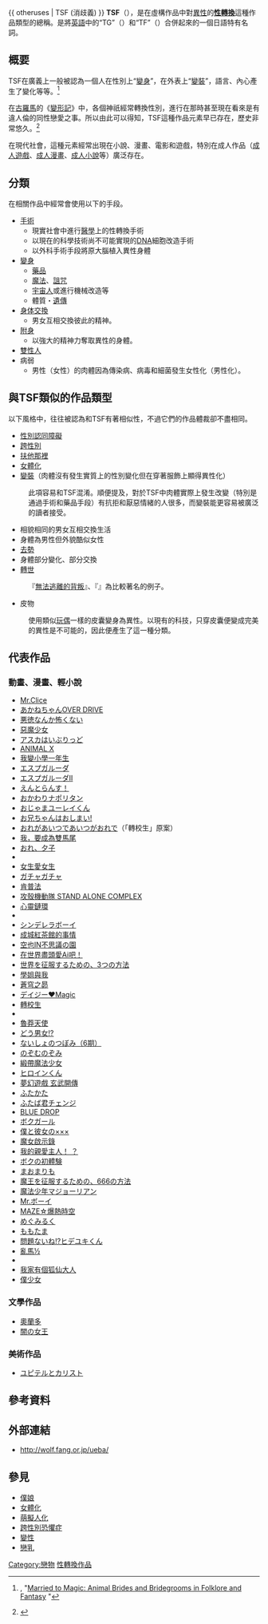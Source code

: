 {{ otheruses | TSF (消歧義) }}
{{Multiple issues|{{original research|time=2015-08-01T07:01:10+00:00}}
{{refimprove|time=2015-08-01T07:01:10+00:00}}}}
'''TSF'''（{{lang|en|'''T'''rans'''S'''exual'''F'''iction}}），是在虛構作品中對[[異性|異性]]的'''[[性轉換|性轉換]]'''這種作品類型的總稱。是將[[英語|英語]]中的“TG”（{{Lang-en|''transgender fiction''}}）和“TF”（{{Lang-en|''transsexual fantasy''}}）合併起來的一個日語特有名詞。

== 概要 ==
TSF在廣義上一般被認為一個人在性別上“[[變身|變身]]”，在外表上“[[變裝|變裝]]”，語言、內心產生了變化等等。<ref>{{link-en|Terri Windling|Terri Windling}}, "[http://www.endicott-studio.com/rdrm/rrMarriedToMagic.html Married to Magic: Animal Brides and Bridegrooms in Folklore and Fantasy] {{Wayback|url=http://www.endicott-studio.com/rdrm/rrMarriedToMagic.html |date=20061111101830 }}"</ref>

在[[古羅馬|古羅馬]]的《[[變形記_(奧維德)|變形記]]》中，各個神祇經常轉換性別，進行在那時甚至現在看來是有違人倫的同性戀愛之事。所以由此可以得知，TSF這種作品元素早已存在，歷史非常悠久。<ref name="scholia">{{cite journal | doi=10.2307/310573 | author=Brooks Otis| title=The Argumenta of the So-Called Lactantius| journal=Harvard Studies in Classical Philology| year=1936| volume=47| pages=131–163 | jstor=310573}}</ref>

在現代社會，這種元素經常出現在小說、漫畫、電影和遊戲，特別在成人作品（[[成人遊戲|成人遊戲]]、[[成人漫畫|成人漫畫]]、[[成人小說|成人小說]]等）廣泛存在。{{來源請求|reason=由於社會風氣的影響，大多數TSF一般為男性變為女性，而女性變為男性卻十分少見。|time=2018-04-21}}
== 分類 ==
在相關作品中經常會使用以下的手段。
* [[手術|手術]]
** 現實社會中進行[[醫學|醫學]]上的性轉換手術
** 以現在的科學技術尚不可能實現的[[DNA|DNA]]細胞改造手術
** 以外科手術手段將原大腦植入異性身體
* [[變身|變身]]
** [[藥品|藥品]]
** [[魔法|魔法]]、[[詛咒|詛咒]]
** [[宇宙人|宇宙人]]或{{link-en|科學狂人|Mad scientist}}進行機械改造等
** 體質・[[遺傳|遺傳]]
* [[身体交換|身体交換]]
** 男女互相交換彼此的精神。
* [[附身|附身]]
** 以強大的精神力奪取異性的身體。
* [[雙性人|雙性人]]
* 病弱
** 男性（女性）的肉體因為傳染病、病毒和細菌發生女性化（男性化）。

== 與TSF類似的作品類型 ==
以下風格中，往往被認為和TSF有著相似性，不過它們的作品體裁卻不盡相同。
* [[性別認同障礙|性別認同障礙]]
* [[跨性別|跨性別]]
* [[扶他那裡|扶他那裡]]
* [[女體化|女體化]]
* [[變裝|變裝]]（肉體沒有發生實質上的性別變化但在穿著服飾上顯得異性化）
: 此項容易和TSF混淆。順便提及，對於TSF中肉體實際上發生改變（特別是通過手術和藥品手段）有抗拒和厭惡情緒的人很多，而變裝能更容易被廣泛的讀者接受。
* 相貌相同的男女互相交換生活
* 身體為男性但外貌酷似女性
* [[去勢|去勢]]
* 身體部分變化、部分交換
* [[轉世|轉世]]
: 『[[無法逃離的背叛|無法逃離的背叛]]』、『{{link-ja|機巧童子ULTIMO|機巧童子ULTIMO}}』為比較著名的例子。
* 皮物
: 使用類似[[玩偶|玩偶]]一樣的皮囊變身為異性。以現有的科技，只穿皮囊便變成完美的異性是不可能的，因此便產生了這一種分類。

== 代表作品 ==
{{Globalize|章節|area=[[日本|日本]]}}
=== 動畫、漫畫、輕小說 ===
* [[Mr.Clice|Mr.Clice]]
* [[あかねちゃんOVER_DRIVE|あかねちゃんOVER DRIVE]]
* [[悪徳なんか怖くない|悪徳なんか怖くない]]
* [[惡魔少女|惡魔少女]]
* [[アスカはいぶりっど|アスカはいぶりっど]]
* [[ANIMAL_X|ANIMAL X]]
* [[我變小學一年生|我變小學一年生]]
* [[エスプガルーダ|エスプガルーダ]]
* [[エスプガルーダII|エスプガルーダII]]
* [[えんとらんす！|えんとらんす！]]
* [[おかわりナポリタン|おかわりナポリタン]]
* [[おじゃまユーレイくん|おじゃまユーレイくん]]
* [[お兄ちゃんはおしまい!|お兄ちゃんはおしまい!]]
* [[おれがあいつであいつがおれで|おれがあいつであいつがおれで]]（「轉校生」原案）
* [[我，要成為雙馬尾|我，要成為雙馬尾]]
* [[おれ、夕子|おれ、夕子]]
* {{link-ja|革命之日|革命の日}}
* [[女生愛女生|女生愛女生]]
* [[ガチャガチャ|ガチャガチャ]]
* [[肯普法|肯普法]]
* [[攻殼機動隊_STAND_ALONE_COMPLEX|攻殼機動隊 STAND ALONE COMPLEX]]
* [[心靈鏈環|心靈鏈環]]
* {{link-ja|思春期苦澀的變化|思春期ビターチェンジ}}
* [[シンデレラボーイ|シンデレラボーイ]]
* [[成城紅茶館的事情|成城紅茶館的事情]]
* [[空也IN不思議の園|空也IN不思議の園]]
* [[在世界盡頭愛Ai吧！|在世界盡頭愛Ai吧！]]
* [[世界を征服するための、3つの方法|世界を征服するための、3つの方法]]
* [[學姐與我|學姐與我]]
* [[蒼穹之昴|蒼穹之昴]]
* [[デイジー♥Magic|デイジー♥Magic]]
* [[轉校生_(電影)|轉校生]]
* {{link-ja|轉生少女圖鑑|転生少女図鑑}}
* [[魯莽天使|魯莽天使]]
* [[どう男女!?|どう男女!?]]
* [[ないしょのつぼみ#6期|ないしょのつぼみ（6期）]]
* [[のぞむのぞみ|のぞむのぞみ]]
* [[緞帶魔法少女|緞帶魔法少女]]
* [[ヒロインくん|ヒロインくん]]
* [[夢幻遊戲_玄武開傳|夢幻遊戲 玄武開傳]]
* [[ふたかた|ふたかた]]
* [[ふたば君チェンジ|ふたば君チェンジ]]
* [[BLUE_DROP|BLUE DROP]]
* [[僕少女|ボクガール]]
* [[僕と彼女の×××|僕と彼女の×××]]
* [[魔女啟示錄|魔女啟示錄]]
* [[我的親愛主人！_？|我的親愛主人！ ？]]
* [[ボクの初體験|ボクの初體験]]
* [[まおまりも|まおまりも]]
* [[魔王を征服するための、666の方法|魔王を征服するための、666の方法]]
* [[魔法少年マジョーリアン|魔法少年マジョーリアン]]
* [[Mr.ボーイ|Mr.ボーイ]]
* [[MAZE☆爆熱時空|MAZE☆爆熱時空]]
* [[めぐみるく|めぐみるく]]
* [[ももたま|ももたま]]
* [[問題ないね!?ヒデユキくん|問題ないね!?ヒデユキくん]]
* [[亂馬½|亂馬½]]
* {{link-ja|Return (電影)|リターン (映画)|Return}}
* [[我家有個狐仙大人|我家有個狐仙大人]]
* [[僕少女|僕少女]]

=== 文學作品 ===
* [[奧蘭多_(英國小說)|奧蘭多]]
* [[闇の女王|闇の女王]]

=== 美術作品 ===
* [[ユピテルとカリスト|ユピテルとカリスト]]

== 參考資料 ==
{{reflist}}
== 外部連結 ==
*http://wolf.fang.or.jp/ueba/{{Wayback|url=http://wolf.fang.or.jp/ueba/ |date=20150607050135 }}

== 參見 ==
{{portal box|LGBT|ACG}}
* [[僕娘|僕娘]]
* [[女體化|女體化]]
* [[萌擬人化|萌擬人化]]
* [[跨性別恐懼症|跨性別恐懼症]]
* [[變性|變性]]
* [[戀乳|戀乳]]
{{LGBT}}
[[Category:戀物|Category:戀物]]
[[Category:性轉換作品|]]